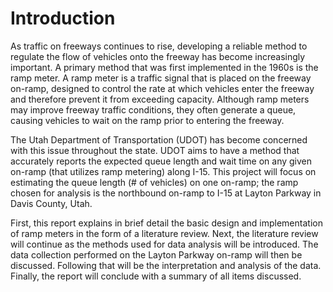 # Introduction {#intro}

As traffic on freeways continues to rise, developing a reliable method to regulate the flow of vehicles onto the freeway has become increasingly important. A primary method that was first implemented in the 1960s is the ramp meter. A ramp meter is a traffic signal that is placed on the freeway on-ramp, designed to control the rate at which vehicles enter the freeway and therefore prevent it from exceeding capacity. Although ramp meters may improve freeway traffic conditions, they often generate a queue, causing vehicles to wait on the ramp prior to entering the freeway. 

The Utah Department of Transportation (UDOT) has become concerned with this issue throughout the state. UDOT aims to have a method that accurately reports the expected queue length and wait time on any given on-ramp (that utilizes ramp metering) along I-15. This project will focus on estimating the queue length (# of vehicles) on one on-ramp; the ramp chosen for analysis is the northbound on-ramp to I-15 at Layton Parkway in Davis County, Utah. 

First, this report explains in brief detail the basic design and implementation of ramp meters in the form of a literature review. Next, the literature review will continue as the methods used for data analysis will be introduced. The data collection performed on the Layton Parkway on-ramp will then be discussed. Following that will be the interpretation and analysis of the data. Finally, the report will conclude with a summary of all items discussed. 
